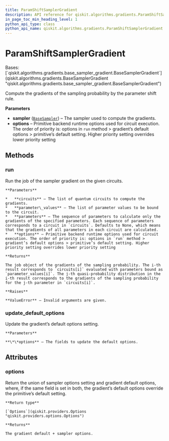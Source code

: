 ```yaml
---
title: ParamShiftSamplerGradient
description: API reference for qiskit.algorithms.gradients.ParamShiftSamplerGradient
in_page_toc_min_heading_level: 1
python_api_type: class
python_api_name: qiskit.algorithms.gradients.ParamShiftSamplerGradient
---
```


# ParamShiftSamplerGradient

<Class id="qiskit.algorithms.gradients.ParamShiftSamplerGradient" isDedicatedPage={true} github="https://github.com/qiskit/qiskit/tree/stable/0.22/qiskit/algorithms/gradients/param_shift_sampler_gradient.py" signature="ParamShiftSamplerGradient(sampler, **options)">
  Bases: [`qiskit.algorithms.gradients.base_sampler_gradient.BaseSamplerGradient`](qiskit.algorithms.gradients.BaseSamplerGradient "qiskit.algorithms.gradients.base_sampler_gradient.BaseSamplerGradient")

  Compute the gradients of the sampling probability by the parameter shift rule.

  **Parameters**

  *   **sampler** ([`BaseSampler`](qiskit.primitives.BaseSampler "qiskit.primitives.base.base_sampler.BaseSampler")) – The sampler used to compute the gradients.
  *   **options** – Primitive backend runtime options used for circuit execution. The order of priority is: options in `run` method > gradient’s default options > primitive’s default setting. Higher priority setting overrides lower priority setting

  ## Methods

  ### run

  <Function id="qiskit.algorithms.gradients.ParamShiftSamplerGradient.run" name="run" signature="ParamShiftSamplerGradient.run(circuits, parameter_values, parameters=None, **options)">
    Run the job of the sampler gradient on the given circuits.

    **Parameters**

    *   **circuits** – The list of quantum circuits to compute the gradients.
    *   **parameter\_values** – The list of parameter values to be bound to the circuit.
    *   **parameters** – The sequence of parameters to calculate only the gradients of the specified parameters. Each sequence of parameters corresponds to a circuit in `circuits`. Defaults to None, which means that the gradients of all parameters in each circuit are calculated.
    *   **options** – Primitive backend runtime options used for circuit execution. The order of priority is: options in `run` method > gradient’s default options > primitive’s default setting. Higher priority setting overrides lower priority setting

    **Returns**

    The job object of the gradients of the sampling probability. The i-th result corresponds to `circuits[i]` evaluated with parameters bound as `parameter_values[i]`. The j-th quasi-probability distribution in the i-th result corresponds to the gradients of the sampling probability for the j-th parameter in `circuits[i]`.

    **Raises**

    **ValueError** – Invalid arguments are given.
  </Function>

  ### update\_default\_options

  <Function id="qiskit.algorithms.gradients.ParamShiftSamplerGradient.update_default_options" name="update_default_options" signature="ParamShiftSamplerGradient.update_default_options(**options)">
    Update the gradient’s default options setting.

    **Parameters**

    **\*\*options** – The fields to update the default options.
  </Function>

  ## Attributes

  ### options

  <Attribute id="qiskit.algorithms.gradients.ParamShiftSamplerGradient.options" name="options">
    Return the union of sampler options setting and gradient default options, where, if the same field is set in both, the gradient’s default options override the primitive’s default setting.

    **Return type**

    [`Options`](qiskit.providers.Options "qiskit.providers.options.Options")

    **Returns**

    The gradient default + sampler options.
  </Attribute>
</Class>

